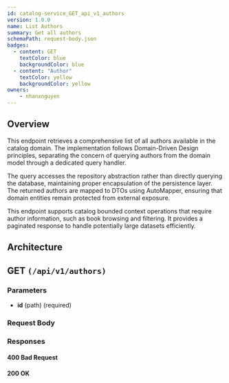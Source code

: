 ```yaml
---
id: catalog-service_GET_api_v1_authors
version: 1.0.0
name: List Authors
summary: Get all authors
schemaPath: request-body.json
badges:
  - content: GET
    textColor: blue
    backgroundColor: blue
  - content: "Author"
    textColor: yellow
    backgroundColor: yellow
owners:
    - nhanxnguyen
---
```


## Overview

This endpoint retrieves a comprehensive list of all authors available in the catalog domain. The implementation follows Domain-Driven Design principles, separating the concern of querying authors from the domain model through a dedicated query handler.

The query accesses the repository abstraction rather than directly querying the database, maintaining proper encapsulation of the persistence layer. The returned authors are mapped to DTOs using AutoMapper, ensuring that domain entities remain protected from external exposure.

This endpoint supports catalog bounded context operations that require author information, such as book browsing and filtering. It provides a paginated response to handle potentially large datasets efficiently.

## Architecture

<NodeGraph />

## GET `(/api/v1/authors)`

### Parameters

- **id** (path) (required)

### Request Body

<SchemaViewer file="request-body.json" maxHeight="500" id="request-body" />

### Responses

#### <span className="text-orange-500">400 Bad Request</span>

<SchemaViewer file="response-400.json" maxHeight="500" id="response-400" />

#### <span className="text-green-500">200 OK</span>
